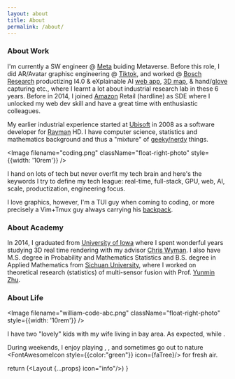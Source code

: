 ```yaml
---
layout: about
title: About
permalink: /about/
---
```




### About Work
I'm currently a SW engineer @ [Meta](https://meta.com) buiding Metaverse. Before this role, I did AR/Avatar graphisc engineering @ [Tiktok](https://tiktok.com), and worked @ [Bosch Research](http://www.bosch.us/content/language1/html/rtc.htm) productizing I4.0 & eXplainable AI [web app](https://www.bosch.us/media/our_company/innovation/visual-analytics-industry-4_res_1280x720.png), [3D map](https://www.bosch.us/media/our_company/innovation/3d-map-navigation_res_1280x720.jpg), & hand/[glove](https://www.bosch.us/media/our_company/innovation/bosch-intelligent-glove_res_1984x1116.jpg) capturing etc., where I learnt a lot about industrial research lab in these 6 years. Before in 2014, I joined [Amazon](https://www.amazon.com/) Retail (hardline) as SDE where I unlocked my web dev skill and have a great time with enthusiastic colleagues.

My earlier industrial experience started at [Ubisoft](https://www.ubisoft.com/en-GB/) in 2008 as a software developer for [Rayman](https://en.wikipedia.org/wiki/Rayman) HD.
I have computer science, statistics and mathematics background and thus a "mixture" of [geeky/nerdy](https://slackprop.wordpress.com/2013/06/03/on-geek-versus-nerd/) things. 

<Image filename="coding.png" className="float-right-photo" style={{width: '10rem'}} />

I hand on lots of tech but never overfit my tech brain and here's the keywords I try to define my tech league: real-time, full-stack, GPU, web, AI, scale, productization, engineering focus.

I love graphics, however, I'm a TUI guy when coming to coding, or more precisely a Vim+Tmux guy always carrying his [backpack](https://github.com/daizeng1984/dotfiles).

<!---
I've recently been quite interested in deep learning, if you get any ideas or opportunities, please contact [me](/assets/cv/zeng-resume.html).
### About Me
-->
### About Academy
In 2014, I graduated from [University of Iowa](http://www.uiowa.edu/) where I spent wonderful years studying 3D real time rendering with my advisor [Chris Wyman](http://cwyman.org/). I also have M.S. degree in Probability and Mathematics Statistics and B.S. degree in Applied Mathematics from [Sichuan University](http://www.scu.edu.cn/en/), where I worked on theoretical research (statistics) of multi-sensor fusion with Prof. [Yunmin Zhu](https://scholar.google.com/citations?user=cN4yYyoAAAAJ&hl=en).


### About Life

<Image filename="william-code-abc.png" className="float-right-photo" style={{width: '10rem'}} />


I have two "lovely" kids with my wife living in bay area. As expected, <WilliamAge/> while <AlexAge/>.

<!-- (Wait, for quantum physics, I have my own interpretation regarding [this](https://www.youtube.com/watch?v=WIyTZDHuarQ) one).  -->

During weekends, I enjoy playing <FontAwesomeIcon icon={faLaptop}/>, <FontAwesomeIcon icon={faGamepad}/>, <FontAwesomeIcon icon={faUserEdit}/> and sometimes go out to nature <FontAwesomeIcon style={{color:"green"}} icon={faTree}/> for fresh air.


return (<Layout {...props} icon="info"/>)
}
